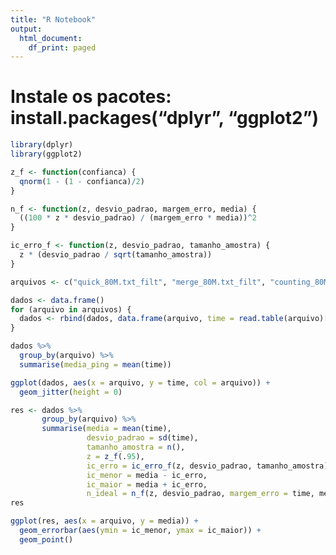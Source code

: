 ```yaml
---
title: "R Notebook"
output:
  html_document:
    df_print: paged
---
```


# Instale os pacotes: install.packages("dplyr", "ggplot2")
```r
library(dplyr)
library(ggplot2)
```

```r
z_f <- function(confianca) {
  qnorm(1 - (1 - confianca)/2)
}

n_f <- function(z, desvio_padrao, margem_erro, media) {
  ((100 * z * desvio_padrao) / (margem_erro * media))^2
}

ic_erro_f <- function(z, desvio_padrao, tamanho_amostra) {
  z * (desvio_padrao / sqrt(tamanho_amostra))
}
```

```r
arquivos <- c("quick_80M.txt_filt", "merge_80M.txt_filt", "counting_80M.txt_filt")

dados <- data.frame()
for (arquivo in arquivos) {
  dados <- rbind(dados, data.frame(arquivo, time = read.table(arquivo)[,1]))
}
```

```r
dados %>%
  group_by(arquivo) %>%
  summarise(media_ping = mean(time))

ggplot(dados, aes(x = arquivo, y = time, col = arquivo)) +
  geom_jitter(height = 0)
```


```r
res <- dados %>%
       group_by(arquivo) %>%
       summarise(media = mean(time),
                 desvio_padrao = sd(time),
                 tamanho_amostra = n(),
                 z = z_f(.95),
                 ic_erro = ic_erro_f(z, desvio_padrao, tamanho_amostra),
                 ic_menor = media - ic_erro,
                 ic_maior = media + ic_erro,
                 n_ideal = n_f(z, desvio_padrao, margem_erro = time, media))
res

ggplot(res, aes(x = arquivo, y = media)) +
  geom_errorbar(aes(ymin = ic_menor, ymax = ic_maior)) +
  geom_point()
```



